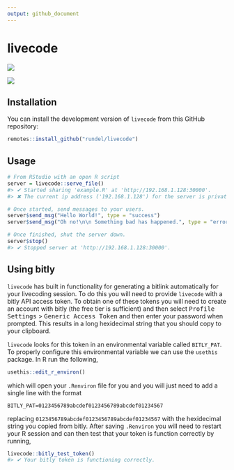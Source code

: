 ```yaml
---
output: github_document
---
```


# livecode

<!-- badges: start -->
![](https://img.shields.io/badge/lifecycle-experimental-orange.svg)
<!-- badges: end -->

![](man/figures/livecode.png)<!-- -->


## Installation

You can install the development version of `livecode` from this GitHub repository:

``` r
remotes::install_github("rundel/livecode")
```

## Usage

``` r
# From RStudio with an open R script
server = livecode::serve_file()
#> ✔ Started sharing 'example.R' at 'http://192.168.1.128:30000'.
#> ✖ The current ip address ('192.168.1.128') for the server is private, only users on the same local network are likely to be able to connect.

# Once started, send messages to your users.
server$send_msg("Hello World!", type = "success")
server$send_msg("Oh no!\n\n Something bad has happened.", type = "error")

# Once finished, shut the server down.
server$stop()
#> ✔ Stopped server at 'http://192.168.1.128:30000'.
```

## Using bitly

`livecode` has built in functionality for generating a bitlink automatically for your livecoding session. To do this you will need to provide `livecode` with a bitly API access token. To obtain one of these tokens you will need to create an account with bitly (the free tier is sufficient) and then select <kbd>Profile Settings</kbd> > <kbd>Generic Access Token</kbd> and then enter your password when prompted. This results in a long hexidecimal string that you should copy to your clipboard.

`livecode` looks for this token in an environmental variable called `BITLY_PAT`. To properly configure this environmental variable we can use the `usethis` package. In R run the following,

```r
usethis::edit_r_environ()
```

which will open your `.Renviron` file for you and you will just need to add a single line with the format

```
BITLY_PAT=0123456789abcdef0123456789abcdef01234567
```

replacing `0123456789abcdef0123456789abcdef01234567` with the hexidecimal string you copied from bitly. After saving `.Renviron` you will need to restart your R session and can then test that your token is function correctly by running,

```r
livecode::bitly_test_token()
#> ✔ Your bitly token is functioning correctly.
```

